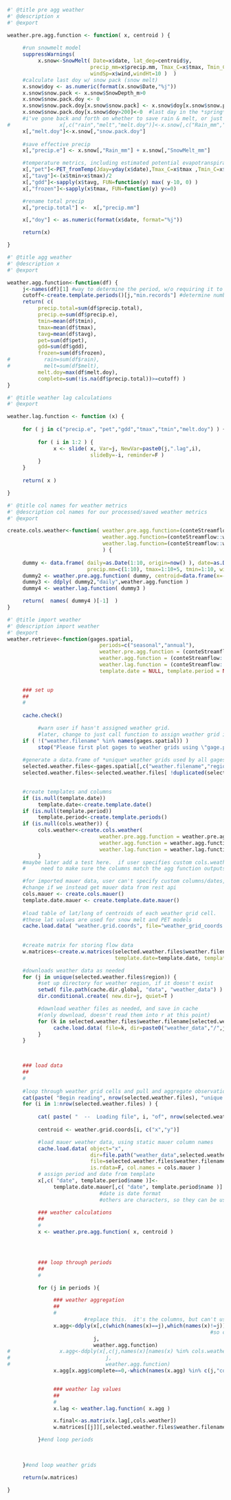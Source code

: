 ```r
#' @title pre agg weather 
#' @description x 
#' @export

weather.pre.agg.function <- function( x, centroid ) {
     
     #run snowmelt model
     suppressWarnings(
          x.snow<-SnowMelt( Date=x$date, lat_deg=centroid$y,
                           precip_mm=x$precip.mm, Tmax_C=x$tmax, Tmin_C=x$tmin,
                           windSp=x$wind,windHt=10 )  )
     #calculate last doy w/ snow pack (snow melt)
     x.snow$doy <- as.numeric(format(x.snow$Date,"%j"))
     x.snow$snow.pack <- x.snow$SnowDepth_m>0
     x.snow$snow.pack.doy <- 0
     x.snow$snow.pack.doy[x.snow$snow.pack] <- x.snow$doy[x.snow$snow.pack]
     x.snow$snow.pack.doy[x.snow$doy>200]<-0  #last day in the *spring* for which there is some snow pack
     #i've gone back and forth on whether to save rain & melt, or just effective precip
#                x[,c("rain","melt","melt.doy")]<-x.snow[,c("Rain_mm","SnowMelt_mm", "snow.pack.doy")]
     x[,"melt.doy"]<-x.snow[,"snow.pack.doy"]
     
     #save effective precip
     x[,"precip.e"] <- x.snow[,"Rain_mm"] + x.snow[,"SnowMelt_mm"]

     #temperature metrics, including estimated potential evapotranspiration and gdd
     x[,"pet"]<-PET_fromTemp(Jday=yday(x$date),Tmax_C=x$tmax ,Tmin_C=x$tmin, lat_radians=centroid$y*pi/180)
     x[,"tavg"]<-(x$tmin+x$tmax)/2
     x[,"gdd"]<-sapply(x$tavg, FUN=function(y) max( y-10, 0) )
     x[,"frozen"]<-sapply(x$tmax, FUN=function(y) y<=0) 

     #rename total precip
     x[,"precip.total"] <-  x[,"precip.mm"]

     x[,"doy"] <- as.numeric(format(x$date, format="%j"))

     return(x)

}
```



```r
#' @title agg weather 
#' @description x 
#' @export

weather.agg.function<-function(df) {
     j<-names(df)[1] #way to determine the period, w/o requiring it to be passed as parameter, so only one paramter is needed
     cutoff<-create.template.periods()[j,"min.records"] #determine number of records for this periods to be considered "complete"
     return( c(
          precip.total=sum(df$precip.total),
          precip.e=sum(df$precip.e),
          tmin=mean(df$tmin),
          tmax=mean(df$tmax),
          tavg=mean(df$tavg),
          pet=sum(df$pet),
          gdd=sum(df$gdd),
          frozen=sum(df$frozen),
#           rain=sum(df$rain),
#           melt=sum(df$melt),
          melt.doy=max(df$melt.doy),
          complete=sum(!is.na(df$precip.total))>=cutoff) )
}

```

```r
#' @title weather lag calculations
#' @export

weather.lag.function <- function (x) {
     
     for ( j in c("precip.e", "pet","gdd","tmax","tmin","melt.doy") ) {
          
          for ( i in 1:2 ) {    
               x <- slide( x, Var=j, NewVar=paste0(j,".lag",i),
                           slideBy=-i, reminder=F )
          }
     }
     
     return( x )

}

```



```r
#' @title col names for weather metrics
#' @description col names for our processed/saved weather metrics
#' @export

create.cols.weather<-function( weather.pre.agg.function=(conteStreamflow::weather.pre.agg.function),
                               weather.agg.function=(conteStreamflow::weather.agg.function),
                               weather.lag.function=(conteStreamflow::weather.lag.function)
                               ) {
     
     dummy <- data.frame( daily=as.Date(1:10, origin=now() ), date=as.Date(1:10, origin=now() ),
                          precip.mm=c(1:10), tmax=1:10+5, tmin=1:10, wind=c(1:10) )
     dummy2 <- weather.pre.agg.function( dummy, centroid=data.frame(x=-72,y=41) ) 
     dummy3 <- ddply( dummy2,"daily",weather.agg.function )
     dummy4 <- weather.lag.function( dummy3 )

     return(  names( dummy4 )[-1]  )
}

```

```r
#' @title import weather 
#' @description import weather
#' @export
weather.retrieve<-function(gages.spatial, 
                              periods=c("seasonal","annual"),
                              weather.pre.agg.function = (conteStreamflow::weather.pre.agg.function), 
                              weather.agg.function = (conteStreamflow::weather.agg.function), 
                              weather.lag.function = (conteStreamflow::weather.lag.function), 
                              template.date = NULL, template.period = NULL, cols.weather = NULL ) { 

      
     ### set up
     ##
     #
     
     cache.check()

          #warn user if hasn't assigned weather grid.  
          #later, change to just call function to assign weather grid if it hasn't been done already
     if ( !("weather.filename" %in% names(gages.spatial)) )
          stop("Please first plot gages to weather grids using \"gage.place.weather.grid\" ")
     
     #generate a data.frame of *unique* weather grids used by all gages
     selected.weather.files<-gages.spatial[,c("weather.filename","region")]
     selected.weather.files<-selected.weather.files[ !duplicated(selected.weather.files$weather.filename), ]

     
     #create templates and columns 
     if (is.null(template.date))
          template.date<-create.template.date()
     if (is.null(template.period))
          template.period<-create.template.periods()
     if (is.null(cols.weather)) {
          cols.weather<-create.cols.weather(
                              weather.pre.agg.function = weather.pre.agg.function, 
                              weather.agg.function = weather.agg.function, 
                              weather.lag.function = weather.lag.function )
          }
     #maybe later add a test here.  if user specifies custom cols.weather and agg.function, 
     #     need to make sure the columns match the agg function outputs

     #for imported mauer data, user can't specify custom columns/dates, hard coded
     #change if we instead get mauer data from rest api
     cols.mauer <- create.cols.mauer()     
     template.date.mauer <- create.template.date.mauer()
     
     #load table of lat/long of centroids of each weather grid cell. 
     #these lat values are used for snow melt and PET models
     cache.load.data( "weather.grid.coords", file="weather_grid_coords.rdata", dir="weather_grid" )
     
     
     #create matrix for storing flow data
     w.matrices<-create.w.matrices(selected.weather.files$weather.filename, periods=periods,
                                   template.date=template.date, template.period=template.period, cols.weather=cols.weather)

     #downloads weather data as needed
     for (j in unique(selected.weather.files$region)) {
          #set up directory for weather region, if it doesn't exist
          setwd( file.path(cache.dir.global, "data", "weather_data") )
          dir.conditional.create( new.dir=j, quiet=T )

          #download weather files as needed, and save in cache
          #(only download, doesn't read them into r at this point)
          for (k in selected.weather.files$weather.filename[selected.weather.files$region==j]) {
               cache.load.data( file=k, dir=paste0("weather_data","/",j), cache.only=T, quiet=T )
          }
     }


     
     ### load data
     ## 
     # 
     
     #loop through weather grid cells and pull and aggregate observation records
     cat(paste( "Begin reading", nrow(selected.weather.files), "unique weather files used for",nrow(gages.spatial),"gages","\n" ))
     for (i in 1:nrow(selected.weather.files) ) {
     
          cat( paste( "  --  Loading file", i, "of", nrow(selected.weather.files), "  --  \n" ))
                    
          centroid <- weather.grid.coords[i, c("x","y")]

          #load mauer weather data, using static mauer column names
          cache.load.data( object="x", 
                           dir=file.path("weather_data",selected.weather.files$region[i]), 
                           file=selected.weather.files$weather.filename[i],
                           is.rdata=F, col.names = cols.mauer )
          # assign period and date from template
          x[,c( "date", template.period$name )]<- 
               template.date.mauer[,c( "date", template.period$name )]
                              #date is date format  
                              #others are characters, so they can be used as col names
               
          ### weather calculations
          ##
          #
          x <- weather.pre.agg.function( x, centroid )




          ### loop through periods
          ##
          #

          for (j in periods ){ 

               ### weather aggregation
               ##
               #
                         #replace this.  it's the columns, but can't use cols template, because doesn't include lags...
               x.agg<-ddply(x[,c(which(names(x)==j),which(names(x)!=j))], #reorder columns
                                                                  #so column w/ name of period is first
                            j, 
                            weather.agg.function)
#                x.agg<-ddply(x[,c(j,names(x)[names(x) %in% cols.weather])],
#                               j, 
#                               weather.agg.function)
               x.agg[x.agg$complete==0,-which(names(x.agg) %in% c(j,"complete"))]<-NA 


               ### weather lag values
               ##
               #
               x.lag <- weather.lag.function( x.agg )

               x.final<-as.matrix(x.lag[,cols.weather])
               w.matrices[[j]][,selected.weather.files$weather.filename[i],]<-x.final

          }#end loop periods
               

          
     }#end loop weather grids

     return(w.matrices)

}


```

